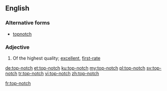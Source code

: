 ==English==

===Alternative forms===
* [[topnotch]]

===Adjective===
{{en-adj|head=[[top]]-[[notch]]}}

# Of the highest quality; [[excellent]], [[first-rate]]

[[de:top-notch]]
[[et:top-notch]]
[[ku:top-notch]]
[[my:top-notch]]
[[pl:top-notch]]
[[sv:top-notch]]
[[tr:top-notch]]
[[vi:top-notch]]
[[zh:top-notch]]

[[fr:top-notch]]